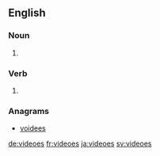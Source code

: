 ==English==

===Noun===
{{head|en|noun}}

# {{misspelling of|lang=en|videos}}

===Verb===
{{head|en|verb form}}

# {{en-third-person singular of|video}}

===Anagrams===
* [[voidees#English|voidees]]

[[de:videoes]]
[[fr:videoes]]
[[ja:videoes]]
[[sv:videoes]]